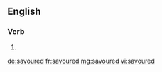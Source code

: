 ==English==

===Verb===
{{head|en|verb form}}

# {{en-past of|savour}}

[[de:savoured]]
[[fr:savoured]]
[[mg:savoured]]
[[vi:savoured]]